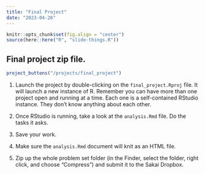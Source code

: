 ```yaml
---
title: "Final Project"
date: "2023-04-26"
---
```


```r
knitr::opts_chunk$set(fig.align = "center")
source(here::here("R", "slide-things.R"))
```


## Final project zip file.

```r
project_buttons("/projects/final_project")
```

1. Launch the project by double-clicking on the `final_project.Rproj` file. It will launch a new instance of R. Remember you can have more than one project open and running at a time. Each one is a self-contained RStudio instance. They don't know anything about each other.

2. Once RStudio is running, take a look at the `analysis.Rmd` file. Do the tasks it asks.

3. Save your work.

4. Make sure the `analysis.Rmd` document will knit as an HTML file. 

5. Zip up the whole problem set folder (in the Finder, select the folder, right click, and choose "Compress") and submit it to the Sakai Dropbox.
